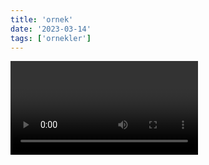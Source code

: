```yaml
---
title: 'ornek'
date: '2023-03-14'
tags: ['ornekler']
---
```

<Video id='843nec-IvW0'/>
## react css işlemleri

```tsx

 export const game = () => {
  let go
 }

```
<CustomImage src='https://raw.githubusercontent.com/yucelsedat/blogposts/main/images/bryan-hanson-jJnd4kwxJ_A-unsplash.jpg' alt='sample image' />

Hem CSS Module hem de Styled Components'ın kendine özgü avantajları ve dezavantajları bulunmaktadır.

CSS Module'ün avantajları:

- CSS sınıflarının kapsamını sınırlayarak stil çakışmalarını önler.
- Global CSS stilleriyle lokal stillerin çakışmasını engeller.

CSS Module'ün dezavantajları:

- CSS ve JavaScript kodu ayrı dosyalarda olduğu için, bileşenlerin stilini değiştirmek için genellikle iki farklı dosyada çalışmak gerekebilir.
- Dinamik stillendirme çok kolay olmayabilir.

Styled Components'ın avantajları:

- CSS'i JavaScript dosyasının içine yazmayı sağlar. Bu, bileşenlerin daha bakımı kolay ve yeniden kullanılabilir olmasını sağlar.
- Dinamik stillendirmeyi kolaylaştırır.
- Prop'ları kullanarak bileşenlerin stillerini değiştirebilirsiniz.

Styled Components'ın dezavantajları:

- CSS'in JavaScript dosyasına dahil edilmesi bazı geliştiriciler için karışık gelebilir.
- Büyük projelerde, Styled Components'ın yüklemesi biraz daha yavaş olabilir.

Hangi yöntemin kullanılacağı genellikle proje gereksinimlerine ve kişisel tercihlere bağlıdır.